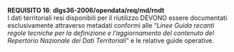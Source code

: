 ::: {#req-16 .callout-important appearance="simple" icon=false}
[**REQUISITO 16**]{.testo-rosso}: **dlgs36-2006/opendata/req/md/rndt**<br>
I dati territoriali resi disponibili per il riutilizzo DEVONO essere documentati esclusivamente attraverso metadati conformi alle "*Linee Guida recanti regole tecniche per la definizione e l’aggiornamento del contenuto del Repertorio Nazionale dei Dati Territoriali*" e le relative guide operative.
:::
